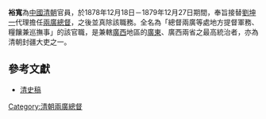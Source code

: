 '''裕寬'''為[[中國|中國]][[清朝|清朝]]官員，於1878年12月18日－1879年12月27日期間，奉旨接替[[劉坤一|劉坤一]]代理擔任[[兩廣總督|兩廣總督]]，之後並真除該職務。全名為「總督兩廣等處地方提督軍務、糧饟兼巡撫事」的該官職，是兼轄[[廣西|廣西]]地區的[[廣東|廣東]]、廣西兩省之最高統治者，亦為清朝封疆大吏之一。

==參考文獻==
*[[清史稿|清史稿]]


{{start box}}
{{s-off}}
{{s-before|[[劉坤一|劉坤一]]}}
{{s-title|[[兩廣總督|兩廣總督]]（代理）|1878年12月18日－1879年12月27日}}
{{s-after|[[張樹聲|張樹聲]]}}
{{s-before|[[張樹聲|張樹聲]]}}
{{s-title|[[兩廣總督|兩廣總督]]（代理）|1879年12月27日－1880年5月20日}}
{{s-after|改為實授}}
{{s-before|前為署理}}
{{s-title|[[兩廣總督|兩廣總督]]|1882年4月19日－ 5月6日}}
{{s-after|[[曾国荃|曾国荃]]}}
{{end box}}

{{DEFAULTSORT:Y裕}}
[[Category:清朝兩廣總督|Category:清朝兩廣總督]]